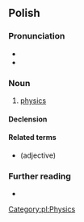 {{also|fizyką}}
==Polish==

===Pronunciation===
* {{pl-IPA|/'fi.zy.ka/|/fizyka/|qual2=colloquial}}
* {{audio|Pl-fizyka.ogg|Audio|lang=pl}}

===Noun===
{{pl-noun|f}}

# [[physics]]

====Declension====
{{pl-decl-noun-f}}

====Related terms====
* {{l|pl|fizyczny}} (adjective)

[[Category:pl:Physics]]

===Further reading===
* {{R:PWN}}